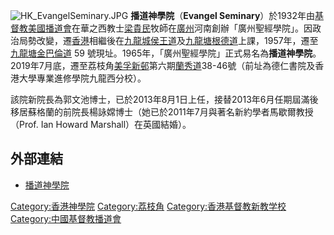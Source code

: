 [[File:HK_EvangelSeminary.JPG|thumb]]
'''播道神學院'''（'''Evangel Seminary'''）於1932年由[[基督教|基督教]][[美國|美國]][[播道會|播道會]]在華之西教士[[梁貴民|梁貴民]]牧師在[[廣州|廣州]]河南創辦「廣州聖經學院」。因政治局勢改變，遷[[香港|香港]]相繼後在[[九龍城|九龍城]][[侯王道|侯王道]]及[[九龍塘|九龍塘]][[根德道|根德道]]上課，1957年，遷至[[九龍塘|九龍塘]][[金巴倫道|金巴倫道]] 59 號現址。1965年，「廣州聖經學院」正式易名為'''播道神學院'''。2019年7月底，遷至荔枝角[[美孚新邨|美孚新邨]]第六期[[蘭秀道|蘭秀道]]38-46號（前址為德仁書院及香港大學專業進修學院九龍西分校）。

該院新院長為郭文池博士，已於2013年8月1日上任，接替2013年6月任期屆滿後移居蘇格蘭的前院長楊詠嫦博士（她已於2011年7月與著名新約學者馬歇爾教授（Prof. Ian Howard Marshall）在英國結婚）。

==外部連結==
* [https://evs.edu.hk 播道神學院] {{Wayback|url=https://evs.edu.hk/ |date=20211201064814 }}
{{香港宗教研修院校}}
[[Category:香港神學院|Category:香港神學院]]
[[Category:荔枝角|Category:荔枝角]]
[[Category:香港基督教新教学校|Category:香港基督教新教学校]]
[[Category:中國基督教播道會|Category:中國基督教播道會]]